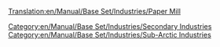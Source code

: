 [[Translation:en/Manual/Base Set/Industries/Paper Mill]]

{{en/Manual/Base Set/Industries/Industries|image=en/Manual/Base Set/Industries/Papermill.png
|name=Paper Mill
|climates=[[en/Manual/Climates]]
|accepts=[[en/Manual/Base Set/Cargos/Wood]]
|produces=[[en/Manual/Base Set/Cargos/Paper]]
|notes=Not present in other [[en/Manual/Climates]].
}}

{{en/Manual/Base Set/Industries/Navbox Industries}}

[[Category:en/Manual/Base Set/Industries/Secondary Industries]]
[[Category:en/Manual/Base Set/Industries/Sub-Arctic Industries]]